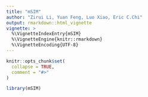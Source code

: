 ---
title: "mSIM"
author: "Zirui Li, Yuan Feng, Luo Xiao, Eric C.Chi"
output: rmarkdown::html_vignette
vignette: >
  %\VignetteIndexEntry{mSIM}
  %\VignetteEngine{knitr::rmarkdown}
  %\VignetteEncoding{UTF-8}
---

```{r, include = FALSE}
knitr::opts_chunk$set(
  collapse = TRUE,
  comment = "#>"
)
```

```{r setup}
library(mSIM)
```
